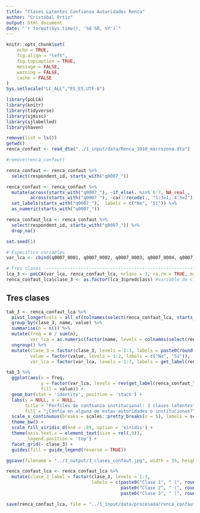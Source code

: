```yaml
---
title: "Clases Latentes Confianza Autoridades Renca"
author: "Cristóbal Ortiz"
output: html_document
date: "`r format(Sys.time(), '%d %B, %Y')`"
---
```


```r
knitr::opts_chunk$set(
	echo = TRUE,
	fig.align = "left",
	fig.topcaption = TRUE,
	message = FALSE,
	warning = FALSE,
	cache = FALSE
)
Sys.setlocale("LC_ALL","ES_ES.UTF-8")
```

```r
library(poLCA)
library(knitr)
library(tidyverse)
library(sjmisc)
library(sjlabelled)
library(haven)
```

```r
remove(list = ls())
getwd()
renca_confaut <- read_dta("../1_input/data/Renca_1010_macrozona.dta")
```

```r
#remove(renca_confaut)

renca_confaut <- renca_confaut %>% 
  select(respondent_id, starts_with("q0007_")) 

renca_confaut <- renca_confaut %>% 
  mutate(across(starts_with("q0007_"), ~if_else(. %in% 6:7, NA_real_, .)), #convierto a NA los NS/NR
         across(starts_with("q0007_"), ~car::recode(., "1:3=1; 4:5=2"))) %>% 
  set_labels(starts_with("q0007_"),  labels = c("No", "Sí")) %>% 
  as_numeric(starts_with("q0007_")) 

renca_confaut_lca <- renca_confaut %>% 
  select(respondent_id, starts_with("q0007_")) %>% 
  drop_na()
```

```r
set.seed(1)

# Especifico variables
var_lca <- cbind(q0007_0001, q0007_0002, q0007_0003, q0007_0004, q0007_0005, q0007_0006, q0007_0007) ~ 1

# Tres clases --------------------------------------------------------------------------
lca_3 <- poLCA(var_lca, renca_confaut_lca, nclass = 3, na.rm = TRUE, maxiter = 5000, nrep = 10) #modelo de clases latentes
renca_confaut_lca$clase_3 <- as.factor(lca_3$predclass) #variable de clases predichas
```

## Tres clases

```r
tab_3 <- renca_confaut_lca %>%
  pivot_longer(cols = all_of(colnames(select(renca_confaut_lca, starts_with("q0007_"))))) %>%
  group_by(clase_3, name, value) %>%
  summarise(n = n()) %>%
  mutate(freq = n / sum(n),
         var_lca = as.numeric(factor(name, levels = colnames(select(renca_confaut_lca, starts_with("q0007_")))))) %>%
  ungroup() %>%
  mutate(clase_3 = factor(clase_3, levels = 1:3, labels = paste0(round(prop.table(table(renca_confaut_lca$clase_3)) * 100, 1), "%")),
         value = factor(value, levels = 1:2, labels = c("No", "Sí")),
         var_lca = factor(var_lca, levels = 1:7, labels = get_label(renca_confaut_lca %>% select(starts_with("q0007_")))))
```

```r
tab_3 %>%
  ggplot(aes(x = freq, 
             y = factor(var_lca, levels = rev(get_label(renca_confaut_lca %>% select(starts_with("q0007_"))))),  
             fill = value)) + 
  geom_bar(stat = 'identity', position = 'stack') +
  labs(y = NULL, x = NULL,
       title = "Perfiles de confianza institucional: 3 clases latentes", 
       fill = "¿Confía en alguna de estas autoridades o instituciones?") +
  scale_x_continuous(breaks = scales::pretty_breaks(n = 5), labels = scales::percent, limits=c(0,1)) +
  theme_bw() + 
  scale_fill_viridis_d(end = .85, option = 'viridis') +
  theme(axis.text.x = element_text(size = rel(.9)),
        legend.position = 'top') +
  facet_grid(~ clase_3) +
  guides(fill = guide_legend(reverse = TRUE))

ggsave(filename = "../3_output/3_clases_confaut.jpg", width = 35, height = 15, units = "cm")
```

```r
renca_confaut_lca <- renca_confaut_lca %>% 
  mutate(clase_3_label = factor(clase_3, levels = 1:3, 
                                labels = c(paste0("Clase 1", " (", round(prop.table(table(renca_confaut_lca$clase_3)) * 100, 1)[1], "%)"), 
                                           paste0("Clase 2", " (", round(prop.table(table(renca_confaut_lca$clase_3)) * 100, 1)[2], "%)"),
                                           paste0("Clase 3", " (", round(prop.table(table(renca_confaut_lca$clase_3)) * 100, 1)[3], "%)"))))

save(renca_confaut_lca, file = "../1_input/data/procesada/renca_confaut_lca.RData")
```

